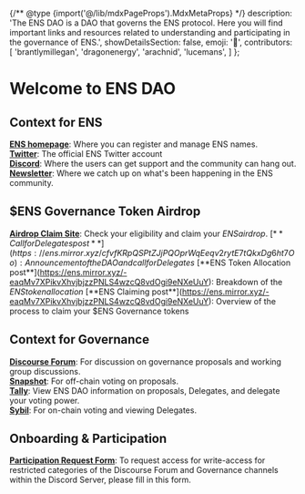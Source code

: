 {/** @type {import('@/lib/mdxPageProps').MdxMetaProps} */}
    description: 'The ENS DAO is a DAO that governs the ENS protocol. Here you will find important links and resources related to understanding and participating in the governance of ENS.',
    showDetailsSection: false,
    emoji: '👋',
    contributors: [
        'brantlymillegan',
        'dragonenergy',
        'arachnid',
        'lucemans',
    ]
};


# Welcome to ENS DAO

## Context for ENS

[**ENS homepage**](https://ens.domains): Where you can register and manage ENS names.\
[**Twitter**](htps://twitter.com/endomains): The official ENS Twitter account\
[**Discord**](https://chat.ens.domains): Where the users can get support and the community can hang out.\
[**Newsletter**](https://ensdomains.substack.com): Where we catch up on what's been happening in the ENS community.

## $ENS Governance Token Airdrop

[**Airdrop Claim Site**](https://claim.ens.domains): Check your eligibility and claim your $ENS airdrop.\
[**Call for Delegates post**](https://ens.mirror.xyz/cfvfKRpQSPtZJjPQOprWqEeqv2rytE7tQkxDg6ht7Oo): Announcement of the DAO and call for Delegates\
[**$ENS Token Allocation post**](https://ens.mirror.xyz/-eaqMv7XPikvXhvjbjzzPNLS4wzcQ8vdOgi9eNXeUuY): Breakdown of the $ENS token allocation\
[**$ENS Claiming post**](https://ens.mirror.xyz/-eaqMv7XPikvXhvjbjzzPNLS4wzcQ8vdOgi9eNXeUuY): Overview of the process to claim your $ENS Governance tokens

## Context for Governance

[**Discourse Forum**](https://discuss.ens.domains): For discussion on governance proposals and working group discussions.\
[**Snapshot**](https://snapshot.org/#/ens.eth): For off-chain voting on proposals.\
[**Tally**](https://www.withtally.com/governance/ens): View ENS DAO information on proposals, Delegates, and delegate your voting power.\
[**Sybil**](https://sybil.org/#/delegates/ens): For on-chain voting and viewing Delegates.

## Onboarding & Participation

[**Participation Request Form**](https://airtable.com/shrv2xP39SmuCcd5j): To request access for write-access for restricted categories of the Discourse Forum and Governance channels within the Discord Server, please fill in this form.
